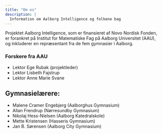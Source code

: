 ```yaml
---
title: "Om os"
description: |
  Information om Aalborg Intelligence og folkene bag
---
```


Projektet Aalborg Intelligence, som er finansieret af Novo Nordisk Fonden, er forankret på Institut for Matematiske Fag på Aalborg Universitet (AAU), og inkluderer en repræsentant fra de fem gymnasier i Aalborg.

### Forskere fra AAU

- Lektor Ege Rubak (projektleder)
- Lektor Lisbeth Fajstrup
- Lektor Anne Marie Svane

## Gymnasielærere:

- Malene Cramer Engebjerg (Aalborghus Gymnasium)
- Allan Frendrup (Nørresundby Gymnasium)
- Nikolaj Hess-Nielsen (Aalborg Katedralskole)
- Mette Kristensen (Hasseris Gymnasium)
- Jan B. Sørensen (Aalborg City Gymnasium)
